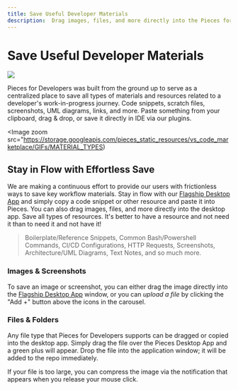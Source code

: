 ```yaml
---
title: Save Useful Developer Materials
description:  Drag images, files, and more directly into the Pieces for Developers Desktop App. Save all types of resources - and they will be available when you need them!
---
```


<link rel="canonical" href="https://docs.pieces.app/product-highlights-and-benefits/saving-useful-developer-materials" />

# Save Useful Developer Materials

<Image zoom src="https://storage.googleapis.com/pieces_static_resources/pfd_wiki/DROP_A_FILE" />

Pieces for Developers was built from the ground up to serve as a centralized place to save all types of materials and resources related to a developer's work-in-progress journey.
Code snippets, scratch files, screenshots, UML diagrams, links, and more. Paste something from your clipboard, drag & drop, or save it directly in IDE via our plugins.

<Image zoom src="https://storage.googleapis.com/pieces_static_resources/vs_code_marketplace/GIFs/MATERIAL_TYPES)

## Stay in Flow with Effortless Save
We are making a continuous effort to provide our users with frictionless ways to save key workflow materials. Stay in flow with our <a href="{{ links.website.home }}">Flagship Desktop App</a> and simply copy a code snippet or other resource and paste it into Pieces. You can also drag images, files, and more directly into the desktop app. Save all types of resources. It's better to have a resource and not need it than to need it and not have it!

> Boilerplate/Reference Snippets, Common Bash/Powershell Commands, CI/CD Configurations, HTTP Requests, Screenshots, Architecture/UML Diagrams, Text Notes, and so much more.

### Images & Screenshots
To save an image or screenshot, you can either drag the image directly into the <a href="{{ links.website.home }}">Flagship Desktop App</a> window, or you can _upload a file_ by clicking the "Add +" button above the icons in the carousel.

### Files & Folders
Any file type that Pieces for Developers supports can be dragged or copied into the desktop app. Simply drag the file over the Pieces Desktop App and a green plus will appear. Drop the file into the application window; it will be added to the repo immediately.

If your file is too large, you can compress the image via the notification that appears when you release your mouse click.
